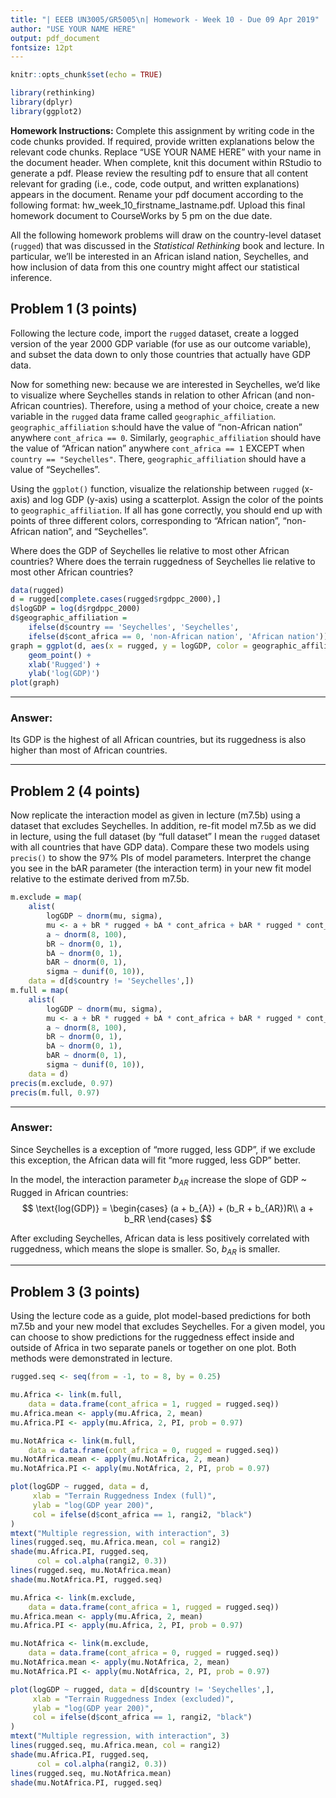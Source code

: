 ```yaml
---
title: "| EEEB UN3005/GR5005\n| Homework - Week 10 - Due 09 Apr 2019"
author: "USE YOUR NAME HERE"
output: pdf_document
fontsize: 12pt
---
```


```r

knitr::opts_chunk$set(echo = TRUE)

library(rethinking)
library(dplyr)
library(ggplot2)
```


**Homework Instructions:** Complete this assignment by writing code in the code chunks provided. If required, provide written explanations below the relevant code chunks. Replace "USE YOUR NAME HERE" with your name in the document header. When complete, knit this document within RStudio to generate a pdf. Please review the resulting pdf to ensure that all content relevant for grading (i.e., code, code output, and written explanations) appears in the document. Rename your pdf document according to the following format: hw_week_10_firstname_lastname.pdf. Upload this final homework document to CourseWorks by 5 pm on the due date.  
  
  
All the following homework problems will draw on the country-level dataset (`rugged`) that was discussed in the *Statistical Rethinking* book and lecture. In particular, we'll be interested in an African island nation, Seychelles, and how inclusion of data from this one country might affect our statistical inference.  


## Problem 1 (3 points)

Following the lecture code, import the `rugged` dataset, create a logged version of the year 2000 GDP variable (for use as our outcome variable), and subset the data down to only those countries that actually have GDP data.

Now for something new: because we are interested in Seychelles, we'd like to visualize where Seychelles stands in relation to other African (and non-African countries). Therefore, using a method of your choice, create a new variable in the `rugged` data frame called `geographic_affiliation`. `geographic_affiliation` s:hould have the value of "non-African nation" anywhere `cont_africa == 0`. Similarly, `geographic_affiliation` should have the value of "African nation" anywhere `cont_africa == 1` EXCEPT when `country == "Seychelles"`. There, `geographic_affiliation` should have a value of "Seychelles". 

Using the `ggplot()` function, visualize the relationship between `rugged` (x-axis) and log GDP (y-axis) using a scatterplot. Assign the color of the points to `geographic_affiliation`. If all has gone correctly, you should end up with points of three different colors, corresponding to "African nation", "non-African nation", and "Seychelles".

Where does the GDP of Seychelles lie relative to most other African countries? Where does the terrain ruggedness of Seychelles lie relative to most other African countries?

```r
data(rugged)
d = rugged[complete.cases(rugged$rgdppc_2000),]
d$logGDP = log(d$rgdppc_2000)
d$geographic_affiliation = 
	ifelse(d$country == 'Seychelles', 'Seychelles', 
	ifelse(d$cont_africa == 0, 'non-African nation', 'African nation'))
graph = ggplot(d, aes(x = rugged, y = logGDP, color = geographic_affiliation)) +
	geom_point() +
	xlab('Rugged') + 
	ylab('log(GDP)')
plot(graph)
```

---

### Answer:

Its GDP is the highest of all African countries, but its ruggedness is also higher than most of African countries. 

---


## Problem 2 (4 points)

Now replicate the interaction model as given in lecture (m7.5b) using a dataset that excludes Seychelles. In addition, re-fit model m7.5b as we did in lecture, using the full dataset (by "full dataset" I mean the `rugged` dataset with all countries that have GDP data). Compare these two models using `precis()` to show the 97% PIs of model parameters. Interpret the change you see in the bAR parameter (the interaction term) in your new fit model relative to the estimate derived from m7.5b.

```r
m.exclude = map(
	alist(
		logGDP ~ dnorm(mu, sigma),
		mu <- a + bR * rugged + bA * cont_africa + bAR * rugged * cont_africa,
		a ~ dnorm(8, 100),
		bR ~ dnorm(0, 1),
		bA ~ dnorm(0, 1),
		bAR ~ dnorm(0, 1),
		sigma ~ dunif(0, 10)),
	data = d[d$country != 'Seychelles',])
m.full = map(
	alist(
		logGDP ~ dnorm(mu, sigma),
		mu <- a + bR * rugged + bA * cont_africa + bAR * rugged * cont_africa,
		a ~ dnorm(8, 100),
		bR ~ dnorm(0, 1),
		bA ~ dnorm(0, 1),
		bAR ~ dnorm(0, 1),
		sigma ~ dunif(0, 10)),
	data = d)
precis(m.exclude, 0.97)
precis(m.full, 0.97)
```

---

### Answer:

Since Seychelles is a exception of "more rugged, less GDP", if we exclude this exception, the African data will fit "more rugged, less GDP" better. 

In the model, the interaction parameter $b_{AR}$ increase the slope of GDP ~ Rugged in African countries:
$$
\text{log(GDP)} =
\begin{cases}
(a + b_{A}) + (b_R + b_{AR})R\\
a + b_RR
\end{cases}
$$

After excluding Seychelles, African data is less positively correlated with ruggedness, which means the slope is smaller. So, $b_{AR}$ is smaller.

---


## Problem 3 (3 points)

Using the lecture code as a guide, plot model-based predictions for both m7.5b and your new model that excludes Seychelles. For a given model, you can choose to show predictions for the ruggedness effect inside and outside of Africa in two separate panels or together on one plot. Both methods were demonstrated in lecture.

```r
rugged.seq <- seq(from = -1, to = 8, by = 0.25)

mu.Africa <- link(m.full, 
	data = data.frame(cont_africa = 1, rugged = rugged.seq))
mu.Africa.mean <- apply(mu.Africa, 2, mean)
mu.Africa.PI <- apply(mu.Africa, 2, PI, prob = 0.97)

mu.NotAfrica <- link(m.full, 
	data = data.frame(cont_africa = 0, rugged = rugged.seq))
mu.NotAfrica.mean <- apply(mu.NotAfrica, 2, mean)
mu.NotAfrica.PI <- apply(mu.NotAfrica, 2, PI, prob = 0.97)

plot(logGDP ~ rugged, data = d,
     xlab = "Terrain Ruggedness Index (full)",
     ylab = "log(GDP year 200)",
     col = ifelse(d$cont_africa == 1, rangi2, "black")
)
mtext("Multiple regression, with interaction", 3)  
lines(rugged.seq, mu.Africa.mean, col = rangi2)
shade(mu.Africa.PI, rugged.seq, 
      col = col.alpha(rangi2, 0.3))
lines(rugged.seq, mu.NotAfrica.mean)
shade(mu.NotAfrica.PI, rugged.seq)

mu.Africa <- link(m.exclude, 
	data = data.frame(cont_africa = 1, rugged = rugged.seq))
mu.Africa.mean <- apply(mu.Africa, 2, mean)
mu.Africa.PI <- apply(mu.Africa, 2, PI, prob = 0.97)

mu.NotAfrica <- link(m.exclude, 
	data = data.frame(cont_africa = 0, rugged = rugged.seq))
mu.NotAfrica.mean <- apply(mu.NotAfrica, 2, mean)
mu.NotAfrica.PI <- apply(mu.NotAfrica, 2, PI, prob = 0.97)

plot(logGDP ~ rugged, data = d[d$country != 'Seychelles',],
     xlab = "Terrain Ruggedness Index (excluded)",
     ylab = "log(GDP year 200)",
     col = ifelse(d$cont_africa == 1, rangi2, "black")
)
mtext("Multiple regression, with interaction", 3)  
lines(rugged.seq, mu.Africa.mean, col = rangi2)
shade(mu.Africa.PI, rugged.seq, 
      col = col.alpha(rangi2, 0.3))
lines(rugged.seq, mu.NotAfrica.mean)
shade(mu.NotAfrica.PI, rugged.seq)
```
